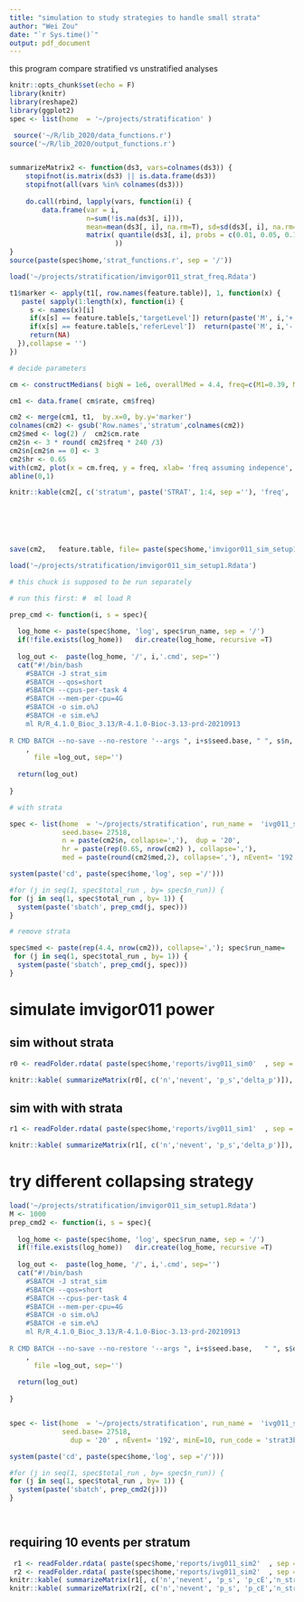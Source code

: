 ```yaml
---
title: "simulation to study strategies to handle small strata"
author: "Wei Zou"
date: "`r Sys.time()`"
output: pdf_document
---
```



this program compare stratified vs unstratified analyses


```r
knitr::opts_chunk$set(echo = F)
library(knitr)
library(reshape2)
library(ggplot2)
spec <- list(home  = '~/projects/stratification' )

 source('~/R/lib_2020/data_functions.r')
source('~/R/lib_2020/output_functions.r')


summarizeMatrix2 <- function(ds3, vars=colnames(ds3)) {
    stopifnot(is.matrix(ds3) || is.data.frame(ds3))
    stopifnot(all(vars %in% colnames(ds3)))
     
    do.call(rbind, lapply(vars, function(i) {
        data.frame(var = i, 
                   n=sum(!is.na(ds3[, i])), 
                   mean=mean(ds3[, i], na.rm=T), sd=sd(ds3[, i], na.rm=T), 
                   matrix( quantile(ds3[, i], probs = c(0.01, 0.05, 0.1, 0.25, 0.5), na.rm=T, type=2 ), nrow=1, dimnames=list('', c('1%', '5%','10%','25%','50%') )), check.names = F)}
                          ))
}
source(paste(spec$home,'strat_functions.r', sep = '/'))
```

```r


load('~/projects/stratification/imvigor011_strat_freq.Rdata') 

t1$marker <- apply(t1[, row.names(feature.table)], 1, function(x) {
   paste( sapply(1:length(x), function(i) {
     s <- names(x)[i]
     if(x[s] == feature.table[s,'targetLevel']) return(paste('M', i,'+', sep =''))
     if(x[s] == feature.table[s,'referLevel'])  return(paste('M', i,'-', sep =''))
     return(NA)
  }),collapse = '') 
})

# decide parameters

cm <- constructMedians( bigN = 1e6, overallMed = 4.4, freq=c(M1=0.39, M2=0.26, M3=0.34, M4=0.22), hr = exp(c(-0.3, -0.8, -0.2, -0.35)), check_medians =T)

cm1 <- data.frame( cm$rate, cm$freq)

cm2 <- merge(cm1, t1,  by.x=0, by.y='marker')
colnames(cm2) <- gsub('Row.names','stratum',colnames(cm2))
cm2$med <- log(2) /  cm2$cm.rate
cm2$n <- 3 * round( cm2$freq * 240 /3)
cm2$n[cm2$n == 0] <- 3
cm2$hr <- 0.65
with(cm2, plot(x = cm.freq, y = freq, xlab= 'freq assuming indepence', ylab = 'observed joint freq'))
abline(0,1)

knitr::kable(cm2[, c('stratum', paste('STRAT', 1:4, sep =''), 'freq', 'n', 'med')], digits = 3, caption ='simulation input')

 
 



save(cm2,   feature.table, file= paste(spec$home,'imvigor011_sim_setup1.Rdata', sep ='/'), version=2) 

```
 

```r
load('~/projects/stratification/imvigor011_sim_setup1.Rdata') 

# this chuck is supposed to be run separately

# run this first: #  ml load R

prep_cmd <- function(i, s = spec){
  
  log_home <- paste(spec$home, 'log', spec$run_name, sep = '/')
  if(!file.exists(log_home))   dir.create(log_home, recursive =T)
  
  log_out <-  paste(log_home, '/', i,'.cmd', sep='')
  cat("#!/bin/bash
    #SBATCH -J strat_sim
    #SBATCH --qos=short
    #SBATCH --cpus-per-task 4
    #SBATCH --mem-per-cpu=4G
    #SBATCH -o sim.o%J        
    #SBATCH -e sim.e%J
    ml R/R_4.1.0_Bioc_3.13/R-4.1.0-Bioc-3.13-prd-20210913
   
R CMD BATCH --no-save --no-restore '--args ", i+s$seed.base, " ", s$n, " ", s$dup, ' ', s$hr,' ', s$med,' ', s$nEvent,' ',s$run_name, " 2/3' ",  s$home, "/", s$run_code,' ', log_home,"/run_",i,".log "
    ,
      file =log_out, sep='')
  
  return(log_out)
  
}

# with strata

spec <- list(home  = '~/projects/stratification', run_name =  'ivg011_sim1',
             seed.base= 27518, 
             n = paste(cm2$n, collapse=','),  dup = '20', 
             hr = paste(rep(0.65, nrow(cm2) ), collapse=','), 
             med = paste(round(cm2$med,2), collapse=','), nEvent= '192', run_code = 'strat1b.r' , total_run=1000)

system(paste('cd', paste(spec$home,'log', sep ='/')))

#for (j in seq(1, spec$total_run , by= spec$n_run)) {
for (j in seq(1, spec$total_run , by= 1)) {
  system(paste('sbatch', prep_cmd(j, spec)))
}

# remove strata

spec$med <- paste(rep(4.4, nrow(cm2)), collapse=','); spec$run_name=  'ivg011_sim0';
 for (j in seq(1, spec$total_run , by= 1)) {
  system(paste('sbatch', prep_cmd(j, spec)))
}

```

# simulate imvigor011 power 


## sim without strata

```r

r0 <- readFolder.rdata( paste(spec$home,'reports/ivg011_sim0'  , sep = '/'), objName = 'r1')

knitr::kable( summarizeMatrix(r0[, c('n','nevent', 'p_s','delta_p')]), digits=3, caption =paste(' power of stratified:', round(mean( r0[, 'p_s'] <0.05) * 100, 1),'unstratified:', round(mean( r0[, 'p'] <0.05) * 100, 1)) )

```


## sim with with strata

 
```r

r1 <- readFolder.rdata( paste(spec$home,'reports/ivg011_sim1'  , sep = '/'), objName = 'r1')

knitr::kable( summarizeMatrix(r1[, c('n','nevent', 'p_s','delta_p')]), digits=3, caption =paste(' power of stratified:', round(mean( r1[, 'p_s'] <0.05) * 100, 1),'unstratified:', round(mean( r1[, 'p'] <0.05) * 100, 1)) )

```

# try different collapsing strategy

```r
load('~/projects/stratification/imvigor011_sim_setup1.Rdata') 
M <- 1000  
prep_cmd2 <- function(i, s = spec){
  
  log_home <- paste(spec$home, 'log', spec$run_name, sep = '/')
  if(!file.exists(log_home))   dir.create(log_home, recursive =T)
  
  log_out <-  paste(log_home, '/', i,'.cmd', sep='')
  cat("#!/bin/bash
    #SBATCH -J strat_sim
    #SBATCH --qos=short
    #SBATCH --cpus-per-task 4
    #SBATCH --mem-per-cpu=4G
    #SBATCH -o sim.o%J        
    #SBATCH -e sim.e%J
    ml R/R_4.1.0_Bioc_3.13/R-4.1.0-Bioc-3.13-prd-20210913
   
R CMD BATCH --no-save --no-restore '--args ", i+s$seed.base,   " ", s$dup, ' ',  s$nEvent,' ',s$run_name, ' ', s$minE, " 2/3' ",  s$home, "/", s$run_code,' ', log_home,"/run_",i,".log "
    ,
      file =log_out, sep='')
  
  return(log_out)
  
}


spec <- list(home  = '~/projects/stratification', run_name =  'ivg011_sim2',
             seed.base= 27518, 
               dup = '20' , nEvent= '192', minE=10, run_code = 'strat3b.r' , total_run=M)

system(paste('cd', paste(spec$home,'log', sep ='/')))

#for (j in seq(1, spec$total_run , by= spec$n_run)) {
for (j in seq(1, spec$total_run , by= 1)) {
  system(paste('sbatch', prep_cmd2(j)))
}

 

```


## requiring 10 events per stratum

```r

 r1 <- readFolder.rdata( paste(spec$home,'reports/ivg011_sim2'  , sep = '/'), objName = 'r1')
 r2 <- readFolder.rdata( paste(spec$home,'reports/ivg011_sim2'  , sep = '/'), objName = 'r2')
knitr::kable( summarizeMatrix(r1[, c('n','nevent', 'p_s', 'p_cE','n_strata_cE','minStrataSize_cE', 'p_cN','n_strata_cN','minStrataSize_cN','delta_pE','delta_pN')]), digits=3, caption = paste( 'collapse groups based on event/patient number: power of stratified:', round(mean( r1[, 'p_cE'] <0.05) * 100, 1), '/', round(mean( r1[, 'p_cN'] <0.05) * 100, 1),'; unstratified:', round(mean( r1[, 'p'] <0.05) * 100, 1))  )
knitr::kable( summarizeMatrix(r2[, c('n','nevent', 'p_s', 'p_cE','n_strata_cE','minStrataSize_cE', 'p_cN','n_strata_cN','minStrataSize_cN','delta_pE','delta_pN')]), digits=3, caption = paste( 'remove small strata based on event/patient number: power of stratified:', round(mean( r2[, 'p_cE'] <0.05) * 100, 1),'/', round(mean( r2[, 'p_cN'] <0.05) * 100, 1), '; unstratified:', round(mean( r2[, 'p'] <0.05) * 100, 1))  )
 
```


 
